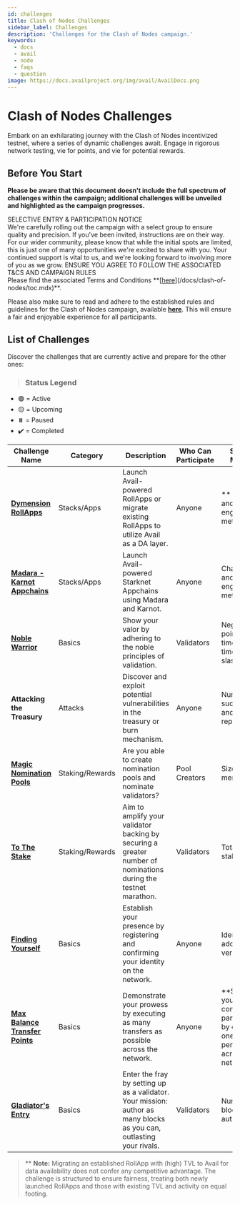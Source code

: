 ```yaml
---
id: challenges
title: Clash of Nodes Challenges
sidebar_label: Challenges
description: 'Challenges for the Clash of Nodes campaign.'
keywords:
  - docs
  - avail
  - node
  - faqs
  - question
image: https://docs.availproject.org/img/avail/AvailDocs.png
---
```


# Clash of Nodes Challenges

Embark on an exhilarating journey with the Clash of Nodes incentivized testnet, where a series of dynamic challenges await. Engage in rigorous network testing, vie for points, and vie for potential rewards.

## Before You Start

**Please be aware that this document doesn't include the full spectrum of challenges within the campaign; additional challenges will be unveiled and highlighted as the campaign progresses.**

<Callout type="info">
SELECTIVE ENTRY & PARTICIPATION NOTICE<br/>
We're carefully rolling out the campaign with a select group to ensure quality and precision. If you've been invited, instructions are on their way. For our wider community, please know that while the initial spots are limited, this is just one of many opportunities we're excited to share with you. Your continued support is vital to us, and we're looking forward to involving more of you as we grow.
</Callout>

<Callout type="warning">
ENSURE YOU AGREE TO FOLLOW THE ASSOCIATED T&CS AND CAMPAIGN RULES<br/>
Please find the associated Terms and Conditions **[<ins>here</ins>](/docs/clash-of-nodes/toc.mdx)**.

Please also make sure to read and adhere to the established rules and guidelines for the Clash of Nodes campaign,
available **[<ins>here</ins>](/docs/clash-of-nodes/rules.mdx)**.
This will ensure a fair and enjoyable experience for all participants.
</Callout>

## List of Challenges

Discover the challenges that are currently active and prepare for the other ones:

> ### Status Legend

- 🟢 = Active
- 🟡 = Upcoming
- ⏸️ = Paused
- ✔️ = Completed

| Challenge Name                                                             | Category        | Description                                                                                                          | Who Can Participate | Scoring Metrics                                                                                  | Status |
| -------------------------------------------------------------------------- | --------------- | -------------------------------------------------------------------------------------------------------------------- | ------------------- | ------------------------------------------------------------------------------------------------ | :----: |
| **[<ins>Dymension RollApps</ins>](/clash-of-nodes/dymension/)**            | Stacks/Apps     | Launch Avail-powered RollApps or migrate existing RollApps to utilize Avail as a DA layer.                           | Anyone              | \*\* TVL rise and user engagement metrics                                                        |   🟢   |
| **[<ins>Madara - Karnot Appchains</ins>](/clash-of-nodes/madara-karnot/)** | Stacks/Apps     | Launch Avail-powered Starknet Appchains using Madara and Karnot.                                                     | Anyone              | Chain usage and user engagement metrics                                                          |   🟢   |
| **[<ins>Noble Warrior</ins>](/category/become-a-validator/)**              | Basics          | Show your valor by adhering to the noble principles of validation.                                                   | Validators          | Negative points for: times offline, times slashed                                                |   🟢   |
| **Attacking the Treasury**                                                 | Attacks         | Discover and exploit potential vulnerabilities in the treasury or burn mechanism.                                    | Anyone              | Number of successes and failures reports                                                         |   🟢   |
| **[<ins>Magic Nomination Pools</ins>](/about/nomination-pools/)**          | Staking/Rewards | Are you able to create nomination pools and nominate validators?                                                     | Pool Creators       | Size of pool members                                                                             |   🟢   |
| **[<ins>To The Stake</ins>](/operate/validator/staking/)**                 | Staking/Rewards | Aim to amplify your validator backing by securing a greater number of nominations during the testnet marathon.       | Validators          | Total amount staked                                                                              |   🟢   |
| **[<ins>Finding Yourself</ins>](/about/identity/)**                        | Basics          | Establish your presence by registering and confirming your identity on the network.                                  | Anyone              | Identities added and verified                                                                    |   ✔️   |
| **[<ins>Max Balance Transfer Points</ins>](/about/balance-transfers)**     | Basics          | Demonstrate your prowess by executing as many transfers as possible across the network.                              | Anyone              | \*\*Showcase your consistent participation by executing one transfer per day across the network. |   ✔️   |
| **[<ins>Gladiator's Entry</ins>](/category/become-a-validator/)**          | Basics          | Enter the fray by setting up as a validator. Your mission: author as many blocks as you can, outlasting your rivals. | Validators          | Number of blocks authored                                                                        |   ✔️   |

> \*\* **Note:** Migrating an established RollApp with (high) TVL to Avail for data availability does not confer any competitive advantage. The challenge is structured to ensure fairness, treating both newly launched RollApps and those with existing TVL and activity on equal footing.